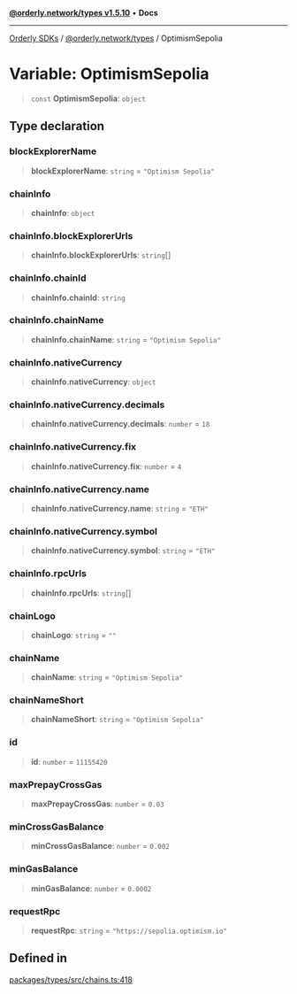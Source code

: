 [**@orderly.network/types v1.5.10**](/sdks/tech-doc/@orderly.network/types/README) • **Docs**

***

[Orderly SDKs](/sdks/tech-doc/packages) / [@orderly.network/types](/sdks/tech-doc/@orderly.network/types/README) / OptimismSepolia

# Variable: OptimismSepolia

> `const` **OptimismSepolia**: `object`

## Type declaration

### blockExplorerName

> **blockExplorerName**: `string` = `"Optimism Sepolia"`

### chainInfo

> **chainInfo**: `object`

### chainInfo.blockExplorerUrls

> **chainInfo.blockExplorerUrls**: `string`[]

### chainInfo.chainId

> **chainInfo.chainId**: `string`

### chainInfo.chainName

> **chainInfo.chainName**: `string` = `"Optimism Sepolia"`

### chainInfo.nativeCurrency

> **chainInfo.nativeCurrency**: `object`

### chainInfo.nativeCurrency.decimals

> **chainInfo.nativeCurrency.decimals**: `number` = `18`

### chainInfo.nativeCurrency.fix

> **chainInfo.nativeCurrency.fix**: `number` = `4`

### chainInfo.nativeCurrency.name

> **chainInfo.nativeCurrency.name**: `string` = `"ETH"`

### chainInfo.nativeCurrency.symbol

> **chainInfo.nativeCurrency.symbol**: `string` = `"ETH"`

### chainInfo.rpcUrls

> **chainInfo.rpcUrls**: `string`[]

### chainLogo

> **chainLogo**: `string` = `""`

### chainName

> **chainName**: `string` = `"Optimism Sepolia"`

### chainNameShort

> **chainNameShort**: `string` = `"Optimism Sepolia"`

### id

> **id**: `number` = `11155420`

### maxPrepayCrossGas

> **maxPrepayCrossGas**: `number` = `0.03`

### minCrossGasBalance

> **minCrossGasBalance**: `number` = `0.002`

### minGasBalance

> **minGasBalance**: `number` = `0.0002`

### requestRpc

> **requestRpc**: `string` = `"https://sepolia.optimism.io"`

## Defined in

[packages/types/src/chains.ts:418](https://github.com/OrderlyNetwork/js-sdk/blob/554ae704783e3b83c40bb234a899e8f02987d9b6/packages/types/src/chains.ts#L418)
